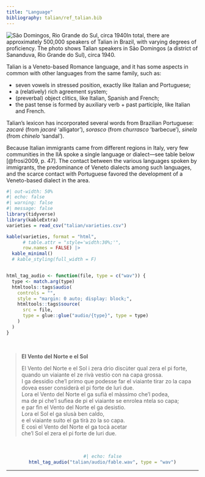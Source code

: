 ```yaml
---
title: "Language"
bibliography: talian/ref_talian.bib
---
```


![](figures/saoDomingos.jpg){.main-figure title="São Domingos, Rio Grande do Sul, circa 1940"}In total, there are approximately 500,000 speakers of Talian in Brazil, with varying degrees of proficiency. The photo shows Talian speakers in São Domingos (a district of Sananduva, Rio Grande do Sul), circa 1940. 

Talian is a Veneto-based Romance language, and it has some aspects in common with other languages from the same family, such as:

- seven vowels in stressed position, exactly like Italian and Portuguese;
- a (relatively) rich agreement system;
- (preverbal) object clitics, like Italian, Spanish and French;
- the past tense is formed by auxiliary verb + past participle, like Italian and French.

Talian's lexicon has incorporated several words from Brazilian Portuguese: *zacaré* (from *jacaré* 'alligator'), *sorasco* (from *churrasco* 'barbecue'), *sinela* (from *chinelo* 'sandal').

Because Italian immigrants came from different regions in Italy, very few communities in the IIA spoke a single language or dialect---see table below [@frosi2009, p. 47]. The contact between the various languages spoken by immigrants, the predominance of Veneto dialects among such languages, and the scarce contact with Portuguese favored the development of a Veneto-based dialect in the area.


<!-- | Region  | %  | -->
<!-- |--------|--------| -->
<!-- | Veneto  | 54   | -->
<!-- | Lombardia   | 33   | -->
<!-- | Trentino-Alto Adige | 7   | -->
<!-- | Friuli Venezia-Giulia | 4.5 | -->
<!-- | Others | 1.5 | -->
<!-- : Region of origin {tbl-colwidths="[50,50]"} -->

```r
#| out-width: 50%
#| echo: false
#| warning: false
#| message: false
library(tidyverse)
library(kableExtra)
varieties = read_csv("talian/varieties.csv")

kable(varieties, format = "html",
      # table.attr = "style='width:30%;'",
      row.names = FALSE) |>
  kable_minimal()
  # kable_styling(full_width = F)


html_tag_audio <- function(file, type = c("wav")) {
  type <- match.arg(type)
  htmltools::tags$audio(
    controls = "",
    style = "margin: 0 auto; display: block;",
    htmltools::tags$source(
      src = file,
      type = glue::glue("audio/{type}", type = type)
    )
  )
}
```

<br>



<blockquote>
**El Vento del Norte e el Sol**    

El Vento del Norte e el Sol i zera drio discùter qual zera el pi forte,    
quando un viaiante el ze rivà vestio con na capa grossa.    
I ga dessidio che’l primo que podesse far el viaiante tirar zo la capa    
dovea esser considerà el pi forte de luri due.    
Lora el Vento del Norte el ga sufià el màssimo che’l podea,    
ma de pi che’l sufiea de pi el viaiante se enrolea ntela so capa;    
e par fin el Vento del Norte el ga desistio.    
Lora el Sol el ga slusà ben caldo,    
e el viaiante suito el ga tirà zo la so capa.    
E così el Vento del Norte el ga tocà acetar    
che’l Sol el zera el pi forte de luri due.
</blockquote>    


<br>

::: {style="text-align: center"}
```r
#| echo: false
html_tag_audio("talian/audio/fable.wav", type = "wav")
```
:::


***
